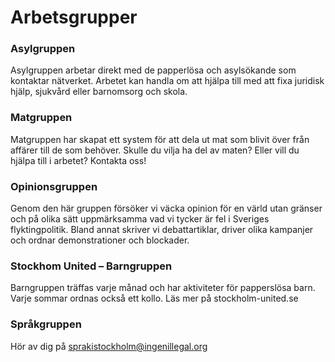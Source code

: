 # Arbetsgrupper

### Asylgruppen

Asylgruppen arbetar direkt med de papperlösa och asylsökande som kontaktar nätverket. Arbetet kan handla om att hjälpa till med att fixa juridisk hjälp, sjukvård eller barnomsorg och skola.

### Matgruppen

Matgruppen har skapat ett system för att dela ut mat som blivit över från affärer till de som behöver. Skulle du vilja ha del av maten? Eller vill du hjälpa till i arbetet? Kontakta oss!

### Opinionsgruppen

Genom den här gruppen försöker vi väcka opinion för en värld utan gränser och på olika sätt uppmärksamma vad vi tycker är fel i Sveriges flyktingpolitik. Bland annat skriver vi debattartiklar, driver olika kampanjer och ordnar demonstrationer och blockader.

### Stockhom United – Barngruppen

Barngruppen träffas varje månad och har aktiviteter för papperslösa barn. Varje sommar ordnas också ett kollo. Läs mer på stockholm-united.se

### Språkgruppen

Hör av dig på [sprakistockholm@ingenillegal.org](mailto:sprakistockholm@ingenillegal.org)
